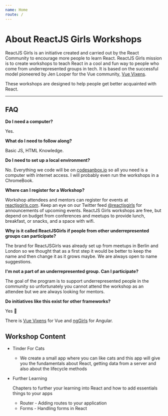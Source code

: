 ```yaml
---
name: Home
route: /
---
```


# About ReactJS Girls Workshops

ReactJS Girls is an initiative created and carried out by the React Community to encourage more people to learn React. ReactJS Girls mission is to create workshops to teach React in a cool and fun way to people who come from underrepresented groups in tech. It is based on the successful model pioneered by Jen Looper for the Vue community, [Vue Vixens](https://vuevixens.org).

These workshops are designed to help people get better acquainted with React.

---

## FAQ

**Do I need a computer?**

Yes.

**What do I need to follow along?**

Basic JS, HTML Knowledge.

**Do I need to set up a local environment?**

No. Everything we code will be on [codesanbox.io](https://codesanbox.io) so all you need is a computer with internet access.
I will probably even run the workshops in a ChromeBook.

**Where can I register for a Workshop?**

Workshop attendees and mentors can register for events at [reactjsgirls.com](https://www.reactjsgirls.com). Keep an eye on our Twitter feed [@reactjsgirls](https://mobile.twitter.com/reactjsgirls) for announcements of upcoming events. ReactJS Girls workshops are free, but depend on budget from conferences and meetups to provide lunch, breakfast, or snacks, and a space with wifi.

**Why is it called ReactJSGirls if people from other underrepresented groups can participate?**

The brand for ReactJSGirls was already set up from meetups in Berlin and London so we thought that as a first step it would be better to keep the name and then change it as it grows maybe. We are always open to name suggestions.

**I'm not a part of an underrepresented group. Can I participate?**

The goal of the program is to support underrepresented people in the community so unfortunately you cannot attend the workshop as an attendee but we are always looking for mentors.

**Do initiatives like this exist for other frameworks?**

Yes 🎉

There is [Vue Vixens](https://vuevixens.org) for Vue and [ngGirls](http://ng-girls.org/) for Angular.

## Workshop Content

- Tinder For Cats

  - We create a small app where you can like cats and this app will give you the fundamentals about React, getting data from a server and also about the lifecycle methods

- Further Learning

  Chapters to further your learning into React and how to add essentials things to your apps

  - Router - Adding routes to your application
  - Forms - Handling forms in React
